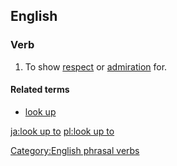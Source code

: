 ==English==

===Verb===
{{en-verb|looks up to|looking up to|looked up to|looked up to|inf=to [[look]] [[up]] [[to]]}}

# {{context|idiom|transitive}} To show [[respect]] or [[admiration]] for.

====Related terms====
*[[look up]]

[[Category:English phrasal verbs]]
[[ja:look up to]]
[[pl:look up to]]
